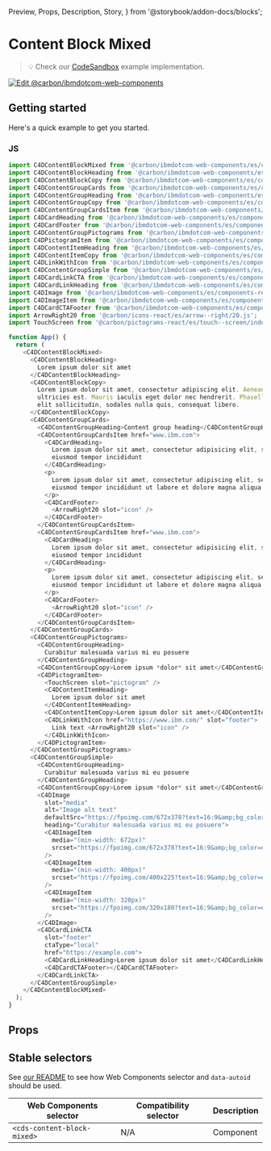   Preview,
  Props,
  Description,
  Story,
} from '@storybook/addon-docs/blocks';

# Content Block Mixed

> 💡 Check our
> [CodeSandbox](https://githubbox.com/carbon-design-system/carbon-for-ibm-dotcom/tree/main/packages/web-components/examples/codesandbox/components-react/content-block-mixed)
> example implementation.

[![Edit @carbon/ibmdotcom-web-components](https://codesandbox.io/static/img/play-codesandbox.svg)](https://githubbox.com/carbon-design-system/carbon-for-ibm-dotcom/tree/main/packages/web-components/examples/codesandbox/components-react/content-block-mixed)

## Getting started

Here's a quick example to get you started.

### JS

```javascript
import C4DContentBlockMixed from '@carbon/ibmdotcom-web-components/es/components-react/content-block-mixed/content-block-mixed.js';
import C4DContentBlockHeading from '@carbon/ibmdotcom-web-components/es/components-react/content-block/content-block-heading.js';
import C4DContentBlockCopy from '@carbon/ibmdotcom-web-components/es/components-react/content-block/content-block-copy.js';
import C4DContentGroupCards from '@carbon/ibmdotcom-web-components/es/components-react/content-group-cards/content-group-cards';
import C4DContentGroupHeading from '@carbon/ibmdotcom-web-components/es/components-react/content-group/content-group-heading';
import C4DContentGroupCopy from '@carbon/ibmdotcom-web-components/es/components-react/content-group/content-group-copy';
import C4DContentGroupCardsItem from '@carbon/ibmdotcom-web-components/es/components-react/content-group-cards/content-group-cards-item';
import C4DCardHeading from '@carbon/ibmdotcom-web-components/es/components-react/card/card-heading';
import C4DCardFooter from '@carbon/ibmdotcom-web-components/es/components-react/card/card-footer';
import C4DContentGroupPictograms from '@carbon/ibmdotcom-web-components/es/components-react/content-group-pictograms/content-group-pictograms';
import C4DPictogramItem from '@carbon/ibmdotcom-web-components/es/components-react/pictogram-item/pictogram-item';
import C4DContentItemHeading from '@carbon/ibmdotcom-web-components/es/components-react/content-item/content-item-heading';
import C4DContentItemCopy from '@carbon/ibmdotcom-web-components/es/components-react/content-item/content-item-copy';
import C4DLinkWithIcon from '@carbon/ibmdotcom-web-components/es/components-react/link-with-icon/link-with-icon';
import C4DContentGroupSimple from '@carbon/ibmdotcom-web-components/es/components-react/content-group-simple/content-group-simple';
import C4DCardLinkCTA from '@carbon/ibmdotcom-web-components/es/components-react/cta/card-link-cta';
import C4DCardLinkHeading from '@carbon/ibmdotcom-web-components/es/components-react/card-link/card-link-heading';
import C4DImage from '@carbon/ibmdotcom-web-components/es/components-react/image/image';
import C4DImageItem from '@carbon/ibmdotcom-web-components/es/components-react/image/image-item';
import C4DCardCTAFooter from '@carbon/ibmdotcom-web-components/es/components-react/cta/card-cta-footer';
import ArrowRight20 from '@carbon/icons-react/es/arrow--right/20.js';
import TouchScreen from '@carbon/pictograms-react/es/touch--screen/index.js';

function App() {
  return (
    <C4DContentBlockMixed>
      <C4DContentBlockHeading>
        Lorem ipsum dolor sit amet
      </C4DContentBlockHeading>
      <C4DContentBlockCopy>
        Lorem ipsum dolor sit amet, consectetur adipiscing elit. Aenean et
        ultricies est. Mauris iaculis eget dolor nec hendrerit. Phasellus at
        elit sollicitudin, sodales nulla quis, consequat libero.
      </C4DContentBlockCopy>
      <C4DContentGroupCards>
        <C4DContentGroupHeading>Content group heading</C4DContentGroupHeading>
        <C4DContentGroupCardsItem href="www.ibm.com">
          <C4DCardHeading>
            Lorem ipsum dolor sit amet, consectetur adipisicing elit, sed do
            eiusmod tempor incididunt
          </C4DCardHeading>
          <p>
            Lorem ipsum dolor sit amet, consectetur adipiscing elit, sed do
            eiusmod tempor incididunt ut labore et dolore magna aliqua.
          </p>
          <C4DCardFooter>
            <ArrowRight20 slot="icon" />
          </C4DCardFooter>
        </C4DContentGroupCardsItem>
        <C4DContentGroupCardsItem href="www.ibm.com">
          <C4DCardHeading>
            Lorem ipsum dolor sit amet, consectetur adipisicing elit, sed do
            eiusmod tempor incididunt
          </C4DCardHeading>
          <p>
            Lorem ipsum dolor sit amet, consectetur adipiscing elit, sed do
            eiusmod tempor incididunt ut labore et dolore magna aliqua.
          </p>
          <C4DCardFooter>
            <ArrowRight20 slot="icon" />
          </C4DCardFooter>
        </C4DContentGroupCardsItem>
      </C4DContentGroupCards>
      <C4DContentGroupPictograms>
        <C4DContentGroupHeading>
          Curabitur malesuada varius mi eu posuere
        </C4DContentGroupHeading>
        <C4DContentGroupCopy>Lorem ipsum *dolor* sit amet</C4DContentGroupCopy>
        <C4DPictogramItem>
          <TouchScreen slot="pictogram" />
          <C4DContentItemHeading>
            Lorem ipsum dolor sit amet
          </C4DContentItemHeading>
          <C4DContentItemCopy>Lorem ipsum dolor sit amet</C4DContentItemCopy>
          <C4DLinkWithIcon href="https://www.ibm.com/" slot="footer">
            Link text <ArrowRight20 slot="icon" />
          </C4DLinkWithIcon>
        </C4DPictogramItem>
      </C4DContentGroupPictograms>
      <C4DContentGroupSimple>
        <C4DContentGroupHeading>
          Curabitur malesuada varius mi eu posuere
        </C4DContentGroupHeading>
        <C4DContentGroupCopy>Lorem ipsum *dolor* sit amet</C4DContentGroupCopy>
        <C4DImage
          slot="media"
          alt="Image alt text"
          defaultSrc="https://fpoimg.com/672x378?text=16:9&amp;bg_color=ee5396&amp;text_color=161616"
          heading="Curabitur malesuada varius mi eu posuere">
          <C4DImageItem
            media="(min-width: 672px)"
            srcset="https://fpoimg.com/672x378?text=16:9&amp;bg_color=ee5396&amp;text_color=161616"
          />
          <C4DImageItem
            media="(min-width: 400px)"
            srcset="https://fpoimg.com/400x225?text=16:9&amp;bg_color=ee5396&amp;text_color=161616"
          />
          <C4DImageItem
            media="(min-width: 320px)"
            srcset="https://fpoimg.com/320x180?text=16:9&amp;bg_color=ee5396&amp;text_color=161616"
          />
        </C4DImage>
        <C4DCardLinkCTA
          slot="footer"
          ctaType="local"
          href="https://example.com">
          <C4DCardLinkHeading>Lorem ipsum dolor sit amet</C4DCardLinkHeading>
          <C4DCardCTAFooter></C4DCardCTAFooter>
        </C4DCardLinkCTA>
      </C4DContentGroupSimple>
    </C4DContentBlockMixed>
  );
}
```

## Props

<Props of={PropTypesRef} />

## Stable selectors

See
[our README](https://github.com/carbon-design-system/carbon-for-ibm-dotcom/tree/main/packages/web-components#stable-selectors-for-analytics-and-integratione2e-testing-in-web-components)
to see how Web Components selector and `data-autoid` should be used.

| Web Components selector     | Compatibility selector | Description |
| --------------------------- | ---------------------- | ----------- |
| `<cds-content-block-mixed>` | N/A                    | Component   |

<Description markdown={contributing} />
